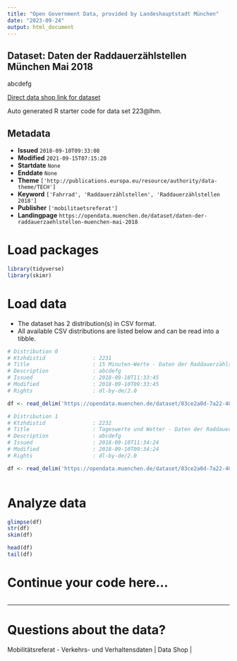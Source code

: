 ```yaml
---
title: "Open Government Data, provided by Landeshauptstadt München"
date: "2023-09-24"
output: html_document
---
```


## Dataset: Daten der Raddauerzählstellen München Mai 2018

abcdefg

[Direct data shop link for dataset](https://opendata.muenchen.de/dataset/223@lhm)

Auto generated R starter code for data set 223@lhm.

## Metadata

- **Issued** `2018-09-10T09:33:08`
- **Modified** `2021-09-15T07:15:20`
- **Startdate** `None`
- **Enddate** `None`
- **Theme** `['http://publications.europa.eu/resource/authority/data-theme/TECH']`
- **Keyword** `['Fahrrad', 'Raddauerzählstellen', 'Raddauerzählstellen 2018']`
- **Publisher** `['mobilitaetsreferat']`
- **Landingpage** `https://opendata.muenchen.de/dataset/daten-der-raddauerzaehlstellen-muenchen-mai-2018`


# Load packages

```r

library(tidyverse)
library(skimr)

```

# Load data

-   The dataset has 2 distribution(s) in CSV format.
-   All available CSV distributions are listed below and can be read into a tibble.

```r

# Distribution 0
# Ktzhdistid               : 2231
# Title                    : 15 Minuten-Werte - Daten der Raddauerzählstellen München Mai 2018
# Description              : abcdefg
# Issued                   : 2018-09-10T11:33:45
# Modified                 : 2018-09-10T09:33:45
# Rights                   : dl-by-de/2.0

df <- read_delim('https://opendata.muenchen.de/dataset/83ce2a0d-7a22-409d-b2a1-2692426b747d/resource/8dd210a2-cd4d-406e-b3be-3af861a9c404/download/rad20180515min.csv')

# Distribution 1
# Ktzhdistid               : 2232
# Title                    : Tageswerte und Wetter - Daten der Raddauerzählstellen München Mai  2018
# Description              : abcdefg
# Issued                   : 2018-09-10T11:34:24
# Modified                 : 2018-09-10T09:34:24
# Rights                   : dl-by-de/2.0

df <- read_delim('https://opendata.muenchen.de/dataset/83ce2a0d-7a22-409d-b2a1-2692426b747d/resource/b4e6ddd3-715c-4e39-addf-e79e8a1cb02d/download/rad201805tage.csv')



```

# Analyze data

```r

glimpse(df)
str(df)
skim(df)

head(df)
tail(df)

```

# Continue your code here...

```r

```

------------------------------------------------------------------------

# Questions about the data?

Mobilitätsreferat - Verkehrs- und Verhaltensdaten | Data Shop | 
